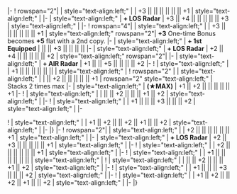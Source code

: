 {{Ship/EquipmentBonuses|Kai Ni|class=<includeonly>mw-collapsed</includeonly>}}
|-
! rowspan="2"|{{RedGunLight}}{{EquipmentLink|12.7cm Twin Gun Mount Model D Kai 2}}
| style="text-align:left;" | 
| +3 || || || || || || +1 
| style="text-align:left;" | 
|-
| style="text-align:left;" | '''+ LOS Radar''' 
| +3 || +4 || || || || || +3 
| style="text-align:left;" | 
|-
! rowspan="4"|{{RedGunLight}}{{EquipmentLink|12.7cm Twin Gun Mount Model D Kai 3}}
| style="text-align:left;" | 
| +3 || || || || || || +1 
| style="text-align:left;" rowspan="2"| {{AA}} '''+3''' One-time Bonus becomes '''+5''' flat with a 2nd copy. 
|-
| style="text-align:left;" | '''+ 1st Equipped'''
| || || +3 || || || || 
|-
| style="text-align:left;" | '''+ LOS Radar''' 
| +2 || +4 || || || || || +2 
| style="text-align:left;" rowspan="2"| 
|-
| style="text-align:left;" | '''+ AIR Radar''' 
| +1 || || +5 || || || || +2 
|-
! {{GreenGunDP}}{{EquipmentLink|5inch Single Gun Mount Mk.30 Kai + GFCS Mk.37}}
| style="text-align:left;" | 
| +1 || || || || || || 
| style="text-align:left;" | 
{{Ship/EquipmentBonuses/Header}}
! rowspan="2" |{{TorpedoWeapon}}{{EquipmentLink|61cm Quadruple (Oxygen) Torpedo Mount Late Model}}
| style="text-align:left;" | 
| || +2 || || || || || +1 
| rowspan="2" style="text-align:left;" | Stacks 2 times max
|-
| style="text-align:left;" | '''(★MAX)'''
| +1 || +2 || || || || || +1 
|-
! {{Radar}}{{EquipmentLink|Type 13 Air Radar Kai}}
| style="text-align:left;" | 
| || || +2 || || || +1 || +2
| style="text-align:left;" | 
|-
! {{Sonar}}{{EquipmentLink|Type 3 Active Sonar}}
| style="text-align:left;" | 
| +1 || || || +3 || || || +2
| style="text-align:left;" | 
|-

! {{Skilled Lookout}}{{EquipmentLink|Skilled Lookouts}}
| style="text-align:left;" | 
| +1 || +2 || || +2 || +1 || || +2
| style="text-align:left;" | 
|-
|}
{{Ship/EquipmentBonuses|class=<includeonly>mw-collapsed</includeonly>}}
|-
! rowspan="2"|{{RedGunLight}}{{EquipmentLink|12.7cm Twin Gun Mount Model D Kai 2}}
| style="text-align:left;" | 
| +2 || || || || || || +1 
| style="text-align:left;" | 
|-
| style="text-align:left;" | '''+ LOS Radar''' 
| +2 || +3 || || || || || +1 
| style="text-align:left;" | 
|-
! {{RedGunLight}}{{EquipmentLink|12.7cm Twin Gun Mount Model D Kai 3}}
| style="text-align:left;" | 
| +2 || || || || || || +1 
| style="text-align:left;" |
|-
! {{GreenGunDP}}{{EquipmentLink|5inch Single Gun Mount Mk.30 Kai + GFCS Mk.37}}
| style="text-align:left;" | 
| +1 || || || || || || 
| style="text-align:left;" | 
{{Ship/EquipmentBonuses/Header}}
! {{Radar}}{{EquipmentLink|Type 13 Air Radar Kai}}
| style="text-align:left;" | 
| || || +2 || || || +1 || +2
| style="text-align:left;" | 
|-
! {{Sonar}}{{EquipmentLink|Type 3 Active Sonar}}
| style="text-align:left;" | 
| +1 || || || +3 || || || +2
| style="text-align:left;" | 
|-
! {{Skilled Lookout}}{{EquipmentLink|Skilled Lookouts}}
| style="text-align:left;" | 
| +1 || +2 || || +2 || +1 || || +2
| style="text-align:left;" | 
|-
|}